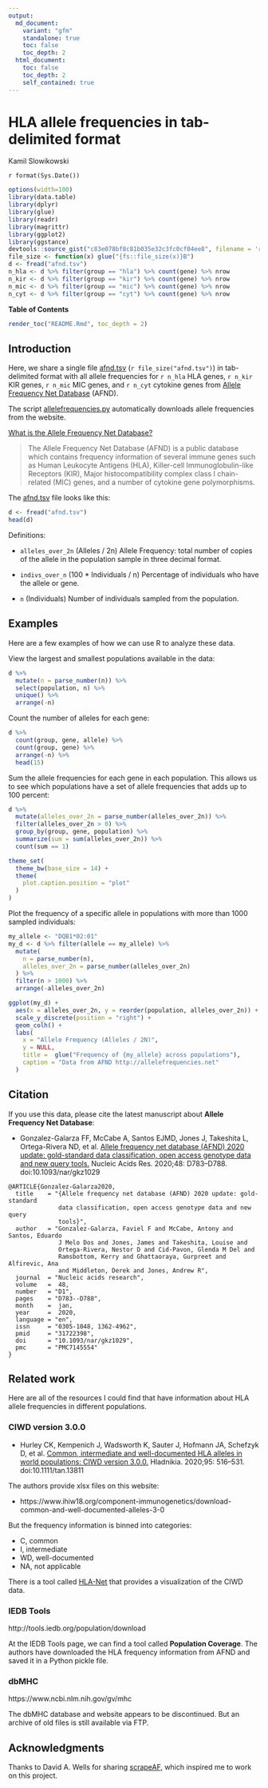 ```yaml
---
output:
  md_document:
    variant: "gfm"
    standalone: true
    toc: false
    toc_depth: 2
  html_document:
    toc: false
    toc_depth: 2
    self_contained: true
---
```


# HLA allele frequencies in tab-delimited format

Kamil Slowikowski

`r format(Sys.Date())`

```r
options(width=100)
library(data.table)
library(dplyr)
library(glue)
library(readr)
library(magrittr)
library(ggplot2)
library(ggstance)
devtools::source_gist("c83e078bf8c81b035e32c3fc0cf04ee8", filename = 'render_toc.R')
file_size <- function(x) glue("{fs::file_size(x)}B")
d <- fread("afnd.tsv")
n_hla <- d %>% filter(group == "hla") %>% count(gene) %>% nrow
n_kir <- d %>% filter(group == "kir") %>% count(gene) %>% nrow
n_mic <- d %>% filter(group == "mic") %>% count(gene) %>% nrow
n_cyt <- d %>% filter(group == "cyt") %>% count(gene) %>% nrow
```


**Table of Contents**

```r
render_toc("README.Rmd", toc_depth = 2)
```


## Introduction

Here, we share a single file [afnd.tsv](afnd.tsv) (`r file_size("afnd.tsv")`) in tab-delimited format with all allele frequencies for `r n_hla` HLA genes, `r n_kir` KIR genes, `r n_mic` MIC genes, and `r n_cyt` cytokine genes from [Allele Frequency Net Database](http://allelefrequencies.net) (AFND).

The script [allelefrequencies.py](allelefrequencies.py) automatically downloads allele frequencies from the website.

[What is the Allele Frequency Net Database?](http://www.allelefrequencies.net/faqs.asp)

> The Allele Frequency Net Database (AFND) is a public database which contains
> frequency information of several immune genes such as Human Leukocyte
> Antigens (HLA), Killer-cell Immunoglobulin-like Receptors (KIR), Major
> histocompatibility complex class I chain-related (MIC) genes, and a number of
> cytokine gene polymorphisms.

The [afnd.tsv](afnd.tsv) file looks like this:

```r
d <- fread("afnd.tsv")
head(d)
```

Definitions:

- `alleles_over_2n` (Alleles / 2n)
  Allele Frequency: total number of copies of
  the allele in the population sample in three decimal format.

- `indivs_over_n` (100 \* Individuals / n)
  Percentage of individuals who have the allele or gene.

- `n` (Individuals)
  Number of individuals sampled from the population.


## Examples

Here are a few examples of how we can use R to analyze these data.

View the largest and smallest populations available in the data:

```r
d %>%
  mutate(n = parse_number(n)) %>%
  select(population, n) %>%
  unique() %>%
  arrange(-n)
```

Count the number of alleles for each gene:

```r
d %>%
  count(group, gene, allele) %>%
  count(group, gene) %>%
  arrange(-n) %>%
  head(15)
```

Sum the allele frequencies for each gene in each population. This allows us to
see which populations have a set of allele frequencies that adds up to 100
percent:

```r
d %>%
  mutate(alleles_over_2n = parse_number(alleles_over_2n)) %>%
  filter(alleles_over_2n > 0) %>%
  group_by(group, gene, population) %>%
  summarize(sum = sum(alleles_over_2n)) %>%
  count(sum == 1)
```

```r
theme_set(
  theme_bw(base_size = 14) +
  theme(
    plot.caption.position = "plot"
  )  
)
```

Plot the frequency of a specific allele in populations with more than 1000
sampled individuals:

```r

my_allele <- "DQB1*02:01"
my_d <- d %>% filter(allele == my_allele) %>%
  mutate(
    n = parse_number(n),
    alleles_over_2n = parse_number(alleles_over_2n)
  ) %>%
  filter(n > 1000) %>%
  arrange(-alleles_over_2n)

ggplot(my_d) +
  aes(x = alleles_over_2n, y = reorder(population, alleles_over_2n)) +
  scale_y_discrete(position = "right") +
  geom_colh() +
  labs(
    x = "Allele Frequency (Alleles / 2N)",
    y = NULL,
    title =  glue("Frequency of {my_allele} across populations"),
    caption = "Data from AFND http://allelefrequencies.net"
  )
```


## Citation

If you use this data, please cite the latest manuscript about **Allele Frequency
Net Database**:

- Gonzalez-Galarza FF, McCabe A, Santos EJMD, Jones J, Takeshita L,
  Ortega-Rivera ND, et al. [Allele frequency net database (AFND) 2020 update:
  gold-standard data classification, open access genotype data and new query
  tools.](https://pubmed.ncbi.nlm.nih.gov/31722398) Nucleic Acids Res. 2020;48:
  D783–D788. doi:10.1093/nar/gkz1029

```
@ARTICLE{Gonzalez-Galarza2020,
  title    = "{Allele frequency net database (AFND) 2020 update: gold-standard
              data classification, open access genotype data and new query
              tools}",
  author   = "Gonzalez-Galarza, Faviel F and McCabe, Antony and Santos, Eduardo
              J Melo Dos and Jones, James and Takeshita, Louise and
              Ortega-Rivera, Nestor D and Cid-Pavon, Glenda M Del and
              Ramsbottom, Kerry and Ghattaoraya, Gurpreet and Alfirevic, Ana
              and Middleton, Derek and Jones, Andrew R",
  journal  = "Nucleic acids research",
  volume   =  48,
  number   = "D1",
  pages    = "D783--D788",
  month    =  jan,
  year     =  2020,
  language = "en",
  issn     = "0305-1048, 1362-4962",
  pmid     = "31722398",
  doi      = "10.1093/nar/gkz1029",
  pmc      = "PMC7145554"
}
```

## Related work

Here are all of the resources I could find that have information about HLA
allele frequencies in different populations.

### CIWD version 3.0.0

- Hurley CK, Kempenich J, Wadsworth K, Sauter J, Hofmann JA, Schefzyk D, et al.
  [Common, intermediate and well-documented HLA alleles in world populations:
  CIWD version 3.0.0.](https://www.ncbi.nlm.nih.gov/pubmed/31970929) Hladnikia.
  2020;95: 516–531. doi:10.1111/tan.13811

The authors provide xlsx files on this website:

- https://www.ihiw18.org/component-immunogenetics/download-common-and-well-documented-alleles-3-0

But the frequency information is binned into categories:

- C, common
- I, intermediate
- WD, well-documented
- NA, not applicable

There is a tool called [HLA-Net](https://hla-net.eu/tools/cwd-viewer/results/)
that provides a visualization of the CIWD data.

### IEDB Tools

http://tools.iedb.org/population/download

At the IEDB Tools page, we can find a tool called **Population Coverage**. The
authors have downloaded the HLA frequency information from AFND and saved it in
a Python pickle file.

### dbMHC

https://www.ncbi.nlm.nih.gov/gv/mhc

The dbMHC database and website appears to be discontinued. But an archive of
old files is still available via FTP.


## Acknowledgments

Thanks to David A. Wells for sharing [scrapeAF][1], which inspired me to work
on this project.

[1]: https://github.com/DAWells/scrapeAF


